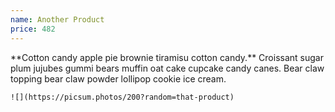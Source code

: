 ```yaml
---
name: Another Product
price: 482
---
```


<Product>
    **Cotton candy apple pie brownie tiramisu cotton candy.** Croissant sugar plum jujubes gummi bears muffin oat cake cupcake candy canes. Bear claw topping bear claw powder lollipop cookie ice cream.

    ![](https://picsum.photos/200?random=that-product)
</Product>
